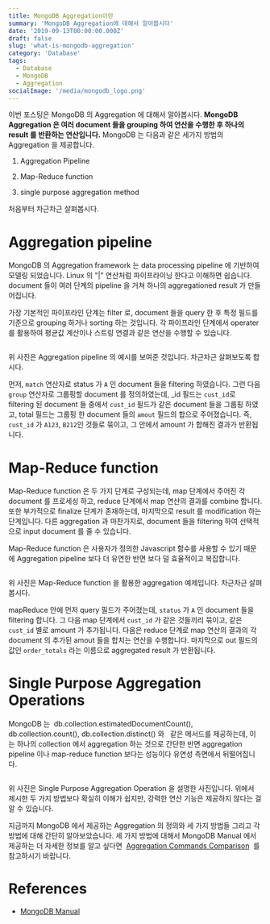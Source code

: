 ```yaml
---
title: MongoDB Aggregation이란
summary: 'MongoDB Aggregation에 대해서 알아봅시다'
date: '2019-09-13T00:00:00.000Z'
draft: false
slug: 'what-is-mongodb-aggregation'
category: 'Database'
tags:
  - Database
  - MongoDB
  - Aggregation
socialImage: '/media/mongodb_logo.png'
---
```


이번 포스팅은 MongoDB 의 Aggregation 에 대해서 알아봅시다. **MongoDB Aggregation 은 여러 document 들을 grouping 하여 연산을 수행한 후 하나의 result 를 반환하는 연산입니다.** MongoDB 는 다음과 같은 세가지 방법의 Aggregation 을 제공합니다.

1. Aggregation Pipeline

2. Map-Reduce function

3. single purpose aggregation method

처음부터 차근차근 살펴봅시다.

# Aggregation pipeline

MongoDB 의 Aggregation framework 는 data processing pipeline 에 기반하여 모델링 되었습니다. Linux 의 "|" 연산처럼 파이프라이닝 한다고 이해하면 쉽습니다. document 들이 여러 단계의 pipeline 을 거쳐 하나의 aggregationed result 가 만들어집니다.

가장 기본적인 파이프라인 단계는 filter 로, document 들을 query 한 후 특정 필드를 기준으로 grouping 하거나 sorting 하는 것입니다. 각 파이프라인 단계에서 operater 를 활용하여 평균값 계산이나 스트링 연결과 같은 연산을 수행할 수 있습니다.

<img src="https://k.kakaocdn.net/dn/cSwl5T/btqtZNkK1AR/F6uJpC6kTSjQRQ1nRs7hG0/tfile.svg" alt="" />

위 사진은 Aggregation pipeline 의 예시를 보여준 것입니다. 차근차근 살펴보도록 합시다.

먼저, `match` 연산자로 status 가 `A` 인 document 들을 filtering 하였습니다. 그런 다음 `group` 연산자로 그룹핑할 document 를 정의하였는데, \_id 필드는 `cust_id`로 filtering 된 document 들 중에서 `cust_id` 필드가 같은 document 들을 그룹핑 하였고, total 필드는 그룹핑 한 document 들의 `amout` 필드의 합으로 주어졌습니다. 즉, `cust_id` 가 `A123`, `B212`인 것들로 묶이고, 그 안에서 amount 가 합해진 결과가 반환됩니다.

# Map-Reduce function

Map-Reduce function 은 두 가지 단계로 구성되는데, map 단계에서 주어진 각 document 를 프로세싱 하고, reduce 단계에서 map 연산의 결과를 combine 합니다. 또한 부가적으로 finalize 단계가 존재하는데, 마지막으로 result 를 modification 하는 단계입니다. 다른 aggregation 과 마찬가지로, document 들을 filtering 하여 선택적으로 input document 를 줄 수 있습니다.

Map-Reduce function 은 사용자가 정의한 Javascript 함수를 사용할 수 있기 때문에 Aggregation pipeline 보다 더 유연한 반면 보다 덜 효율적이고 복잡합니다.

<img src="https://k.kakaocdn.net/dn/dqfMrx/btqt0TR7yRi/kd8q2x4zo2yRVIsAKTLWVK/tfile.svg" alt="" />

위 사진은 Map-Reduce function 을 활용한 aggregation 예제입니다. 차근차근 살펴봅시다.

mapReduce 안에 먼저 query 필드가 주어졌는데, `status` 가 `A` 인 document 들을 filtering 합니다. 그 다음 map 단계에서 `cust_id` 가 같은 것들끼리 묶이고, 같은 `cust_id` 별로 amount 가 추가됩니다. 다음은 reduce 단계로 map 연산의 결과의 각 document 의 추가된 amout 들을 합치는 연산을 수행합니다. 마지막으로 out 필드의 값인 `order_totals` 라는 이름으로 aggregated result 가 반환됩니다.

# Single Purpose Aggregation Operations

MongoDB 는  db.collection.estimatedDocumentCount(), db.collection.count(), db.collection.distinct() 와   같은 메서드를 제공하는데, 이는 하나의 collection 에서 aggregation 하는 것으로 간단한 반면 aggregation pipeline 이나 map-reduce function 보다는 성능이다 유연성 측면에서 뒤떨어집니다.

<img src="https://k.kakaocdn.net/dn/m9mxQ/btqtYZssFsw/KZm9nNsQYGkkXfYXbOp0K1/tfile.svg" alt="" />

위 사진은 Single Purpose Aggregation Operation 을 설명한 사진입니다. 위에서 제시한 두 가지 방법보다 확실히 이해가 쉽지만, 강력한 연산 기능은 제공하지 않다는 걸 알 수 있습니다.

지금까지 MongoDB 에서 제공하는 Aggregation 의 정의와 세 가지 방법들 그리고 각 방법에 대해 간단히 알아보았습니다. 세 가지 방법에 대해서 MongoDB Manual 에서 제공하는 더 자세한 정보를 알고 싶다면  [Aggregation Commands Comparison](https://docs.mongodb.com/manual/reference/aggregation-commands-comparison/)  를 참고하시기 바랍니다.

# References

- [MongoDB Manual](https://docs.mongodb.com/manual/reference/)
